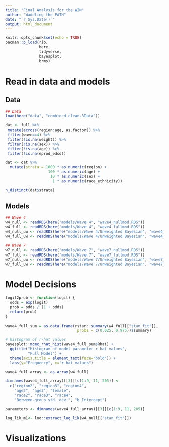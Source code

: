 ```yaml
---
title: "Final Analysis for the WIN"
author: "Waddling the PATH"
date: "`r Sys.Date()`"
output: html_document
---
```


```r
knitr::opts_chunk$set(echo = TRUE)
pacman::p_load(rio,
               here,
               tidyverse,
               bayesplot,
               brms)
```

# Read in data and models

## Data

```r
## Data
load(here("data", "combined_clean.RData"))

dat <- full %>% 
 mutate(across(region:age, as.factor)) %>%
 filter(wave==4) %>% 
 filter(!is.na(weight)) %>% 
 filter(!is.na(sex)) %>% 
 filter(!is.na(age)) %>% 
 filter(!is.na(eprod_edsd))

dat <- dat %>% 
  mutate(strata = 1000 * as.numeric(region) + 
                   100 * as.numeric(age) + 
                    10 * as.numeric(sex) + 
                     1 * as.numeric(race_ethnicity))

n_distinct(dat$strata)
```

## Models

```r
## Wave 4
w4_null <- readRDS(here("models/Wave 4", "wave4_nullmod.RDS"))
w4_full <- readRDS(here("models/Wave 4", "wave4_fullmod.RDS"))
w4_null_uw <- readRDS(here("models/Wave 4/Unweighted Bayesian", "wave4_nullmod_unweighted.RDS"))
w4_full_uw <- readRDS(here("models/Wave 4/Unweighted Bayesian", "wave4_fullmod_unweighted.RDS"))

## Wave 7
w7_null <- readRDS(here("models/Wave 7", "wave7_nullmod.RDS"))
w7_full <- readRDS(here("models/Wave 7", "wave7_fullmod.RDS"))
w7_null_uw <- readRDS(here("models/Wave 7/Unweighted Bayesian", "wave7_nullmod_unweighted.RDS"))
w7_full_uw <- readRDS(here("models/Wave 7/Unweighted Bayesian", "wave7_fullmod_unweighted.RDS"))
```


# Model Decisions

```r
logit2prob <- function(logit) {
  odds = exp(logit)
  prob = odds / (1 + odds)
  return(prob)
}
```


```r
wave4_full_sum = as.data.frame(rstan::summary(w4_full[["stan_fit"]],
                                probs = c(0.025, 0.975))$summary)

# histogram of r-hat values
bayesplot::mcmc_rhat_hist(wave4_full_sum$Rhat) +
  ggtitle("Histogram of model parameter r-hat values",
          "Full Model") +
  theme(axis.title = element_text(face="bold")) +
  labs(y="Frequency", x="r-hat values")

wave4_full_array <- as.array(w4_full)

dimnames(wave4_full_array)[[3]][c(1:9, 11, 205)] <-
  c("region2", "region3", "region4",
    "age2", "age3", "female", 
    "race2", "race3", "race4",
    "Between-group std. dev.", "b_Intercept")

parameters <- dimnames(wave4_full_array)[[3]][c(1:9, 11, 205)]

log_lik_m1<- loo::extract_log_lik(w4_null[["stan_fit"]])
```


# Visualizations